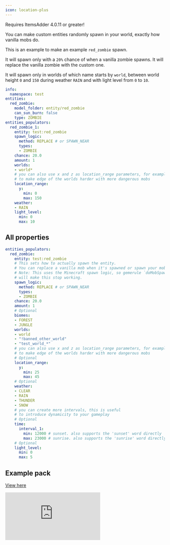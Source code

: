 ```yaml
---
icon: location-plus
---
```


<Warning>
Requires ItemsAdder 4.0.11 or greater!
</Warning>


You can make custom entities randomly spawn in your world, exactly how vanilla mobs do.

This is an example to make an example `red_zombie` spawn.

It will spawn only with a `20%` chance of when a vanilla zombie spawns. It will replace the vanilla zombie with the custom one.

It will spawn only in worlds of which name starts by `world`, between world height `0` and `150` during weather `RAIN` and with light level from `0` to `10`.

```yaml
info:
  namespace: test
entities:
  red_zombie:
    model_folder: entity/red_zombie
    can_sun_burn: false
    type: ZOMBIE
entities_populators:
  red_zombie_1:
    entity: test:red_zombie
    spawn_logic:
      method: REPLACE # or SPAWN_NEAR
      types:
      - ZOMBIE
    chance: 20.0
    amount: 1
    worlds:
    - world*
    # you can also use x and z as location_range parameters, for example
    # to make edge of the worlds harder with more dangerous mobs
    location_range:
      y:
        min: 0
        max: 150
    weather:
    - RAIN
    light_level:
      min: 0
      max: 10

```

## All properties

```yaml
entities_populators:
  red_zombie:
    entity: test:red_zombie
    # This sets how to actually spawn the entity. 
    # You can replace a vanilla mob when it's spawned or spawn your mob near it.
    # Note: This uses the Minecraft spawn logic, so gemerule `doMobSpawning false` 
    # will make this stop working.
    spawn_logic:
      method: REPLACE # or SPAWN_NEAR
      types:
      - ZOMBIE
    chance: 20.0
    amount: 1
    # Optional
    biomes:
    - FOREST
    - JUNGLE
    worlds:
    - world
    - "!banned_other_world"
    - "test_world_*"
    # you can also use x and z as location_range parameters, for example
    # to make edge of the worlds harder with more dangerous mobs
    # Optional
    location_range:
      y:
        min: 25
        max: 45
    # Optional
    weather:
    - CLEAR
    - RAIN
    - THUNDER
    - SNOW
    # you can create more intervals, this is useful 
    # to introduce dynamicity to your gameplay
    # Optional
    time:
      interval_1:
        min: 12000 # sunset. also supports the 'sunset' word directly
        max: 23000 # sunrise. also supports the 'sunrise' word directly
    # Optional
    light_level:
      min: 0
      max: 5
```

## Example pack


[View here](https://www.spigotmc.org/resources/vanillaex-custom-mobs-pack.125684/)

<Frame>
  <iframe 
    className="w-full aspect-video rounded-xl" 
    src="https://www.youtube.com/embed/CdcK4cSlBgg" 
    title="YouTube video player" 
    frameBorder="0" 
    allow="accelerometer; autoplay; clipboard-write; encrypted-media; gyroscope; picture-in-picture" 
    allowFullScreen 
  />
</Frame>
